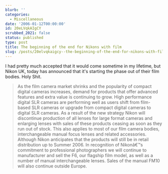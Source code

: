 ```yaml
---
blurb: ''
categories:
  - Miscellaneous
date: '2006-01-12T00:00:00'
id: 20eLVqkAIgCY
scrubbed_2021: false
status: published
type: post
title: The beginning of the end for Nikons with film
slug: /posts/20elvqkaigcy--the-beginning-of-the-end-for-nikons-with-film
---
```


I had pretty much accepted that it would come sometime in my
lifetime, but Nikon UK, today has announced that it's starting the
phase out of their film bodies. Holy Shit.
> As the film camera market shrinks and the popularity of compact
> digital cameras increases, demand for products that offer advanced
> features and extra value is continuing to grow. High performance
> digital SLR cameras are performing well as users shift from
> film-based SLR cameras or upgrade from compact digital cameras to
> digital SLR cameras. As a result of the new strategy Nikon will
> discontinue production of all lenses for large format cameras and
> enlarging lenses with sales of these products ceasing as soon as
> they run out of stock. This also applies to most of our film camera
> bodies, interchangeable manual focus lenses and related
> accessories. Although Nikon anticipates that the products will
> still be in retail distribution up to Summer 2006. In recognition
> of Nikonâ€™s commitment to professional photographers we will
> continue to manufacturer and sell the F6, our flagship film model,
> as well as a number of manual interchangeable lenses. Sales of the
> manual FM10 will also continue outside Europe.
